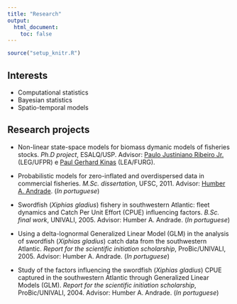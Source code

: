 ```yaml
---
title: "Research"
output:
  html_document:
    toc: false
---
```


```r
source("setup_knitr.R")
```

## Interests

- Computational statistics
- Bayesian statistics
- Spatio-temporal models

## Research projects

- Non-linear state-space models for biomass dymanic models of fisheries
  stocks. *Ph.D project*, ESALQ/USP. Advisor: [Paulo Justiniano Ribeiro
  Jr.][1] (LEG/UFPR) e [Paul Gerhard Kinas][2] (LEA/FURG).

- Probabilistic models for zero-inflated and overdispersed data in
  commercial fisheries. *M.Sc. dissertation*, UFSC, 2011. Advisor:
  [Humber A. Andrade][3]. (*In portuguese*)

- Swordfish (*Xiphias gladius*) fishery in southwestern Atlantic: fleet
  dynamics and Catch Per Unit Effort (CPUE) influencing factors. *B.Sc.
  final work*, UNIVALI, 2005. Advisor: Humber A. Andrade. (*In
  portuguese*)

- Using a delta-lognormal Generalized Linear Model (GLM) in the analysis
  of swordfish (*Xiphias gladius*) catch data from the southwestern
  Atlantic. *Report for the scientific initiation scholarship*,
  ProBic/UNIVALI, 2005. Advisor: Humber A. Andrade. (*In portuguese*)

- Study of the factors influencing the swordfish (*Xiphias gladius*)
  CPUE captured in the southwestern Atlantic through Generalized Linear
  Models (GLM). *Report for the scientific initiation scholarship*,
  ProBic/UNIVALI, 2004. Advisor: Humber A. Andrade. (*In portuguese*)

[1]: http://www.leg.ufpr.br/~paulojus/
[2]: https://sites.google.com/site/materialdokinas/
[3]: https://sites.google.com/site/humberandrade/
